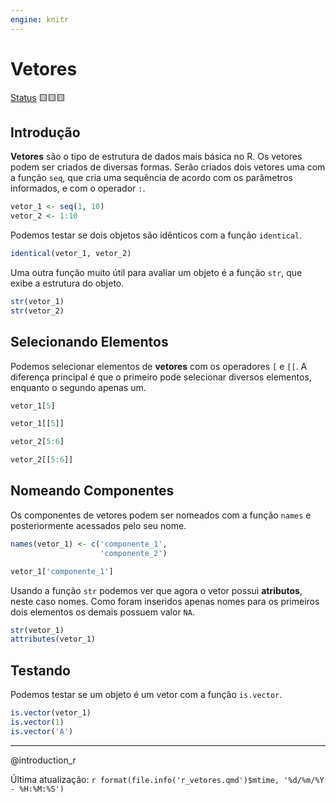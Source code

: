 ```yaml
---
engine: knitr
---
```


# Vetores

[Status](convencoes.html#status-do-material) 🟨🟨🟨

## Introdução

**Vetores** são o tipo de estrutura de dados mais básica no R. Os vetores podem ser criados de diversas formas. Serão criados dois vetores uma com a função `seq`, que cria uma sequência de acordo com os parâmetros informados, e com o operador `:`.

```r
vetor_1 <- seq(1, 10)
vetor_2 <- 1:10
```

Podemos testar se dois objetos são idênticos com a função `identical`.

```r
identical(vetor_1, vetor_2)
```

Uma outra função muito útil para avaliar um objeto é a função `str`, que exibe a estrutura do objeto.

```r
str(vetor_1)
str(vetor_2)
```

## Selecionando Elementos

Podemos selecionar elementos de **vetores** com os operadores `[` e `[[`. A diferença principal é que o primeiro pode selecionar diversos elementos, enquanto o segundo apenas um.

```r
vetor_1[5]

vetor_1[[5]]

vetor_2[5:6]

vetor_2[[5:6]]
```

## Nomeando Componentes

Os componentes de vetores podem ser nomeados com a função `names` e posteriormente acessados pelo seu nome. 

```r
names(vetor_1) <- c('componente_1',
                    'componente_2')

vetor_1['componente_1']
```

Usando a função `str` podemos ver que agora o vetor possui **atributos**, neste caso nomes. Como foram inseridos apenas nomes para os primeiros dois elementos os demais possuem valor `NA`.

```r
str(vetor_1)
attributes(vetor_1)
```

## Testando

Podemos testar se um objeto é um vetor com a função `is.vector`.

```r
is.vector(vetor_1)
is.vector(1)
is.vector('A')
```

------------------------------------------------------------------------

@introduction_r

Última atualização: `r format(file.info('r_vetores.qmd')$mtime, '%d/%m/%Y - %H:%M:%S')`
